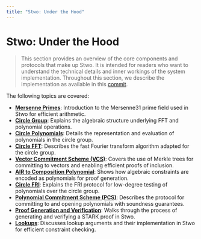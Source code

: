 ```yaml
---
title: "Stwo: Under the Hood"
---
```


# Stwo: Under the Hood

> This section provides an overview of the core components and protocols that make up Stwo. It is intended for readers who want to understand the technical details and inner workings of the system implementation. Throughout this section, we describe the implementation as available in this [commit](https://github.com/starkware-libs/stwo/tree/0790eba46b8af5697083d84fb75bd34b08a0b31f).

The following topics are covered:

- [**Mersenne Primes**](./mersenne-prime): Introduction to the Mersenne31 prime field used in Stwo for efficient arithmetic.
- [**Circle Group**](./circle-group): Explains the algebraic structure underlying FFT and polynomial operations.
- [**Circle Polynomials**](./circle-polynomials/index): Details the representation and evaluation of polynomials in the circle group.
- [**Circle FFT**](./circle-fft/index): Describes the fast Fourier transform algorithm adapted for the circle group.
- [**Vector Commitment Scheme (VCS)**](./vcs/index): Covers the use of Merkle trees for committing to vectors and enabling efficient proofs of inclusion.
- [**AIR to Composition Polynomial**](./air/index): Shows how algebraic constraints are encoded as polynomials for proof generation.
- [**Circle FRI**](./circle-fri/index): Explains the FRI protocol for low-degree testing of polynomials over the circle group.
- [**Polynomial Commitment Scheme (PCS)**](./pcs/index): Describes the protocol for committing to and opening polynomials with soundness guarantees.
- [**Proof Generation and Verification**](./stark_proof/index): Walks through the process of generating and verifying a STARK proof in Stwo.
- [**Lookups**](./lookups): Discusses lookup arguments and their implementation in Stwo for efficient constraint checking.
